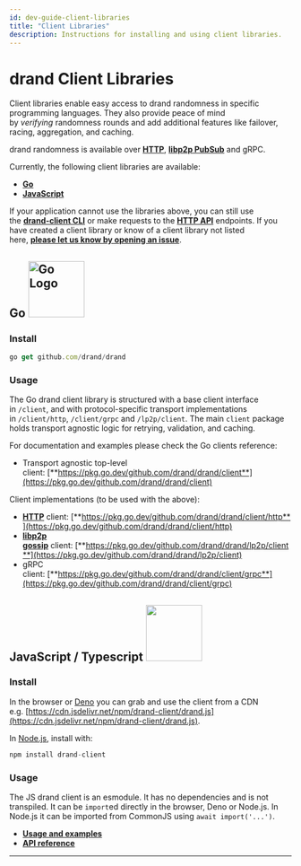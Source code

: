 ```yaml
---
id: dev-guide-client-libraries
title: "Client Libraries"
description: Instructions for installing and using client libraries.
---
```


# drand Client Libraries

Client libraries enable easy access to drand randomness in specific programming languages. They also provide peace of mind by *verifying* randomness rounds and add additional features like failover, racing, aggregation, and caching.

drand randomness is available over [**HTTP**](./dev-guide-http-api), [**libp2p PubSub**](./dev-guide-pubsub-network) and gRPC.

Currently, the following client libraries are available:

- [**Go**](https://github.com/drand/drand)
- [**JavaScript**](https://github.com/drand/drand-client)

If your application cannot use the libraries above, you can still use the [**drand-client CLI**](./dev-guide-drand-client-cli) or make requests to the [**HTTP API**](./dev-guide-http-api) endpoints. If you have created a client library or know of a client library not listed here, [**please let us know by opening an issue**](https://github.com/drand/website/issues/new).

## <span class="visually-hidden">Go</span> <img src={GoLogo} alt="Go Logo" width="100" />

### **Install**

```jsx
go get github.com/drand/drand
```

### **Usage**

The Go drand client library is structured with a base client interface in `/client`, and with protocol-specific transport implementations in `/client/http`, `/client/grpc` and `/lp2p/client`. The main `client` package holds transport agnostic logic for retrying, validation, and caching.

For documentation and examples please check the Go clients reference:

- Transport agnostic top-level client: [**https://pkg.go.dev/github.com/drand/drand/client**](https://pkg.go.dev/github.com/drand/drand/client)

Client implementations (to be used with the above):

- [**HTTP**](./dev-guide-http-api) client: [**https://pkg.go.dev/github.com/drand/drand/client/http**](https://pkg.go.dev/github.com/drand/drand/client/http)
- [**libp2p gossip**](./dev-guide-pubsub-network) client: [**https://pkg.go.dev/github.com/drand/drand/lp2p/client**](https://pkg.go.dev/github.com/drand/drand/lp2p/client)
- gRPC client: [**https://pkg.go.dev/github.com/drand/drand/client/grpc**](https://pkg.go.dev/github.com/drand/drand/client/grpc)

## <span class="visually-hidden">JavaScript / Typescript</span> <img src={JsLogo} width="100" />


### **Install**

In the browser or [Deno](https://deno.land/) you can grab and use the client from a CDN e.g. [https://cdn.jsdelivr.net/npm/drand-client/drand.js](https://cdn.jsdelivr.net/npm/drand-client/drand.js).

In [Node.js](https://nodejs.org/), install with:

```jsx
npm install drand-client
```

### **Usage**

The JS drand client is an esmodule. It has no dependencies and is not transpiled. It can be `import`ed directly in the browser, Deno or Node.js. In Node.js it can be imported from CommonJS using `await import('...')`.

- [**Usage and examples**](https://github.com/drand/drand-client#usage)
- [**API reference**](https://github.com/drand/drand-client#api)

---
